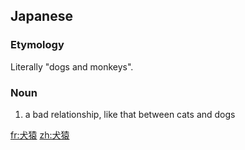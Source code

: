 ==Japanese==
{{ja-kanjitab|けん|えん|yomi=on}}

===Etymology===
Literally "dogs and monkeys".

===Noun===
{{ja-noun|けんえん|hhira=けんゑん}}

# a bad relationship, like that between cats and dogs
#: {{ja-usex|犬猿の仲|けんえん の なか|having a particularly poor relationship}}

[[fr:犬猿]]
[[zh:犬猿]]